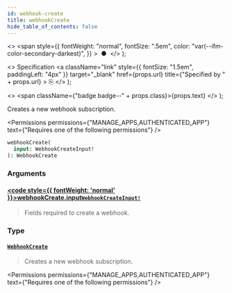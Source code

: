 ```yaml
---
id: webhook-create
title: webhookCreate
hide_table_of_contents: false
---
```


  <>
    <span
      style={{
        fontWeight: "normal",
        fontSize: ".5em",
        color: "var(--ifm-color-secondary-darkest)",
      }}
    >
      &nbsp;●&nbsp;
    </span>
  </>
);

  <>
    Specification
    <a
      className="link"
      style={{ fontSize: "1.5em", paddingLeft: "4px" }}
      target="\_blank"
      href={props.url}
      title={"Specified by " + props.url}
    >
      ⎘
    </a>
  </>
);

  <>
    <span className={"badge badge--" + props.class}>{props.text}</span>
  </>
);

Creates a new webhook subscription.

<Permissions
  permissions={"MANAGE_APPS,AUTHENTICATED_APP"}
  text={"Requires one of the following permissions"}
/>

```graphql
webhookCreate(
  input: WebhookCreateInput!
): WebhookCreate
```

### Arguments

#### [<code style={{ fontWeight: 'normal' }}>webhookCreate.<b>input</b></code>](#)<Bullet />[`WebhookCreateInput!`](../../../api-reference/webhooks/inputs/webhook-create-input) <Badge class="secondary" text="non-null"/> <Badge class="secondary" text="input"/> <Badge class="secondary" text="webhooks"/>

> Fields required to create a webhook.

### Type

#### [`WebhookCreate`](../../../api-reference/webhooks/objects/webhook-create) <Badge class="secondary" text="object"/> <Badge class="secondary" text="webhooks"/>

> Creates a new webhook subscription.

<Permissions
  permissions={"MANAGE_APPS,AUTHENTICATED_APP"}
  text={"Requires one of the following permissions"}
/>

>

